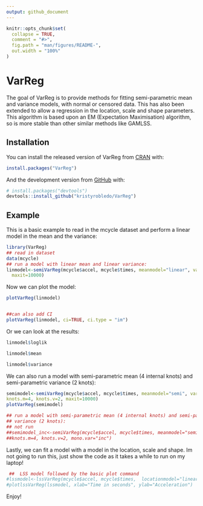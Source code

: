 ```yaml
---
output: github_document
---
```


<!-- README.md is generated from README.Rmd. Please edit that file -->

```r
knitr::opts_chunk$set(
  collapse = TRUE,
  comment = "#>",
  fig.path = "man/figures/README-",
  out.width = "100%"
)
```

# VarReg

<!-- badges: start -->
<!-- badges: end -->

The goal of VarReg is to provide methods for fitting semi-parametric mean and variance models, with normal or censored data. This has also been extended to allow a regression in the location, scale and shape parameters.
This algorithm is based upon an EM (Expectation Maximisation) algorithm, so is more stable than other similar methods like GAMLSS.

## Installation

You can install the released version of VarReg from [CRAN](https://CRAN.R-project.org) with:

``` r
install.packages("VarReg")
```

And the development version from [GitHub](https://github.com/) with:

``` r
# install.packages("devtools")
devtools::install_github("kristyrobledo/VarReg")
```
## Example

This is a basic example to read in the mcycle dataset and perform a linear model in the mean and the variance:

```r
library(VarReg)
## read in dataset
data(mcycle)
## run a model with linear mean and linear variance:
linmodel<-semiVarReg(mcycle$accel, mcycle$times, meanmodel="linear", varmodel="linear",
  maxit=10000)

```

Now we can plot the model:

```r
plotVarReg(linmodel)


##can also add CI
plotVarReg(linmodel, ci=TRUE, ci.type = "im")
```

Or we can look at the results:
```r
linmodel$loglik

linmodel$mean

linmodel$variance
```

We can also run a model with semi-parametric mean (4 internal knots) and semi-parametric variance (2 knots):

```r
semimodel<-semiVarReg(mcycle$accel, mcycle$times, meanmodel="semi", varmodel="semi",
knots.m=4, knots.v=2, maxit=10000)
plotVarReg(semimodel)

## run a model with semi-parametric mean (4 internal knots) and semi-parametric monotonic
## variance (2 knots):
## not run
##semimodel_inc<-semiVarReg(mcycle$accel, mcycle$times, meanmodel="semi", varmodel="semi",
##knots.m=4, knots.v=2, mono.var="inc")
```

Lastly, we can fit a model with a model in the location, scale and shape. Im not going to run this, just show the code as it takes a while to run on my laptop!

```r
 ##  LSS model followed by the basic plot command
#lssmodel<-lssVarReg(mcycle$accel, mcycle$times,  locationmodel="linear", scale2model="linear", shapemodel="constant", maxit=10000)
#plotlssVarReg(lssmodel, xlab="Time in seconds", ylab="Acceleration")
```

Enjoy!


